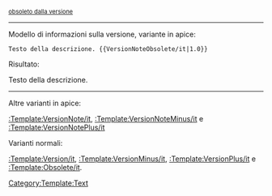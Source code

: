<sup>[[Release_notes_{{{1}}}/it|obsoleto dalla versione {{{1}}}]]<noinclude>

----

Modello di informazioni sulla versione, variante in apice:

 <nowiki>Testo della descrizione. {{VersionNoteObsolete/it|1.0}}</nowiki>

Risultato:

Testo della descrizione. {{VersionNoteObsolete/it|1.0}}

----

Altre varianti in apice:

[[:Template:VersionNote/it]], [[:Template:VersionNoteMinus/it]] e [[:Template:VersionNotePlus/it]]

Varianti normali:

[[:Template:Version/it]], [[:Template:VersionMinus/it]], [[:Template:VersionPlus/it]] e [[:Template:Obsolete/it]].

[[Category:Template:Text]]
</noinclude>